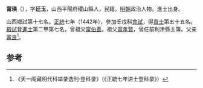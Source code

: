 '''甯瑛'''（{{bd|1409年||？}}），字'''廷玉'''，山西平陽府稷山縣人，民籍。[[明朝|明朝]]政治人物。進士出身。

山西鄉試第十七名。[[正统_(年号)|正統]]七年（1442年），參加壬戌科[[會試|會試]]，得[[貢士|貢士]]第五十五名。[[殿試|殿試]]登[[進士|進士]]第二甲第七名。曾祖父[[甯伯善|甯伯善]]。祖父[[甯孝賢|甯孝賢]]，曾任前利津縣主簿。父亲[[甯良|甯良]]<ref>《天一阁藏明代科举录选刊·登科录》（《正統七年进士登科录》）</ref>。

==参考==
{{reflist}}
{{明朝人物小作品}}
{{正統七年壬戌科殿試金榜}}